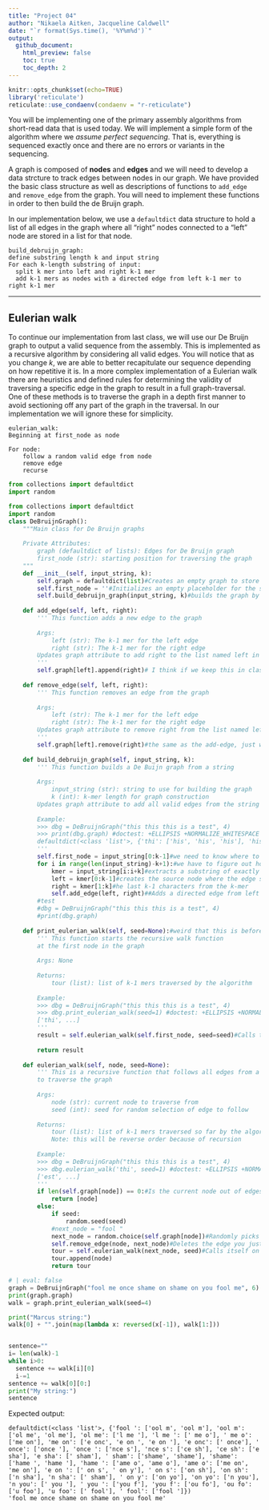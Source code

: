 ```yaml
---
title: "Project 04"
author: "Nikaela Aitken, Jacqueline Caldwell"
date: "`r format(Sys.time(), '%Y%m%d')`"
output:
  github_document:
    html_preview: false
    toc: true
    toc_depth: 2
---
```


```r
knitr::opts_chunk$set(echo=TRUE)
library('reticulate')
reticulate::use_condaenv(condaenv = "r-reticulate")
```

You will be implementing one of the primary assembly algorithms from short-read data that is used today. We will implement a simple form of the algorithm where we _assume perfect sequencing_. That is, everything is sequenced exactly once and there are no errors or variants in the sequencing. 

A graph is composed of **nodes** and **edges** and we will need to develop a data strcture to track edges between nodes in our graph. We have provided the basic class structure as well as descriptions of functions to `add_edge` and `remove_edge` from the graph. You will need to implement these functions in order to then build the de Bruijn graph. 

In our implementation below, we use a `defaultdict` data structure to hold a list of all edges in the graph where all "right" nodes connected to a "left" node are stored in a list for that node.

```
build_debruijn_graph:
define substring length k and input string
For each k-length substring of input:
  split k mer into left and right k-1 mer
  add k-1 mers as nodes with a directed edge from left k-1 mer to right k-1 mer
```

---
## Eulerian walk

To continue our implementation from last class, we will use our De Bruijn graph to output a valid sequence from the assembly. This is implemented as a recursive algorithm by considering all valid edges. You will notice that as you change $k$, we are able to better recapitulate our sequence depending on how repetitive it is. In a more complex implementation of a Eulerian walk there are heuristics and defined rules for determining the validity of traversing a specific edge in the graph to result in a full graph-traversal. One of these methods is to traverse the graph in a depth first manner to avoid sectioning off any part of the graph in the traversal. In our implementation we will ignore these for simplicity.

```
eulerian_walk:
Beginning at first_node as node

For node:
    follow a random valid edge from node
    remove edge
    recurse
```

```python
from collections import defaultdict
import random
```

```python
from collections import defaultdict
import random
class DeBruijnGraph():
    """Main class for De Bruijn graphs
    
    Private Attributes:
        graph (defaultdict of lists): Edges for De Bruijn graph
        first_node (str): starting position for traversing the graph
    """
    def __init__(self, input_string, k):
        self.graph = defaultdict(list)#Creates an empty graph to store edges
        self.first_node = ''#Initializes an empty placeholder for the starting position
        self.build_debruijn_graph(input_string, k)#builds the graph by calling that function it wil processes the input string, extracts k-mers, creates edges, and populates self.graph
        
    def add_edge(self, left, right):
        ''' This function adds a new edge to the graph
        
        Args:
            left (str): The k-1 mer for the left edge
            right (str): The k-1 mer for the right edge
        Updates graph attribute to add right to the list named left in defaultdict   
        '''
        self.graph[left].append(right)# I think if we keep this in class we can do something like this because - The whole point of defaultdict(list) is that you DON'T need to check if keys exist. It automatically creates an empty list if the key doesn't exist.
        
    def remove_edge(self, left, right):
        ''' This function removes an edge from the graph
        
        Args:
            left (str): The k-1 mer for the left edge
            right (str): The k-1 mer for the right edge
        Updates graph attribute to remove right from the list named left in defaultdict
        '''
        self.graph[left].remove(right)#the same as the add-edge, just with remove.
        
    def build_debruijn_graph(self, input_string, k):
        ''' This function builds a De Buijn graph from a string
        
        Args:
            input_string (str): string to use for building the graph
            k (int): k-mer length for graph construction
        Updates graph attribute to add all valid edges from the string
        
        Example:
        >>> dbg = DeBruijnGraph("this this this is a test", 4)
        >>> print(dbg.graph) #doctest: +ELLIPSIS +NORMALIZE_WHITESPACE
        defaultdict(<class 'list'>, {'thi': ['his', 'his', 'his'], 'his': ['is ', 'is ', 'is '], ...)
        '''
        self.first_node = input_string[0:k-1]#we need to know where to start when you do the Eulerian walk later. and thisGrabs the first k-1 characters from the input string
        for i in range(len(input_string)-k+1):#we have to figure out how manyk-mers fit into a string and you need the K+1 to make sure that you get everything in the string
            kmer = input_string[i:i+k]#extracts a substring of exactly k characters from the input string starting at the i position.
            left = kmer[0:k-1]#creates the source node where the edge starts from.(positions 0, 1, 2) if k=4
            right = kmer[1:k]#he last k-1 characters from the k-mer
            self.add_edge(left, right)##Adds a directed edge from left to right in the graph
        #test  
        #dbg = DeBruijnGraph("this this this is a test", 4)
        #print(dbg.graph)
        
    def print_eulerian_walk(self, seed=None):#weird that this is before the eulerian_walk function- runs, but it should be after....
        ''' This function starts the recursive walk function
        at the first node in the graph
        
        Args: None
        
        Returns:
            tour (list): list of k-1 mers traversed by the algorithm
        
        Example:
        >>> dbg = DeBruijnGraph("this this this is a test", 4)
        >>> dbg.print_eulerian_walk(seed=1) #doctest: +ELLIPSIS +NORMALIZE_WHITESPACE
        ['thi', ...]
        '''
        result = self.eulerian_walk(self.first_node, seed=seed)#Calls the elerian_walk function starting at our first node
        
        return result
        
    def eulerian_walk(self, node, seed=None):
        ''' This is a recursive function that follows all edges from a node
        to traverse the graph
        
        Args: 
            node (str): current node to traverse from
            seed (int): seed for random selection of edge to follow
        
        Returns:
            tour (list): list of k-1 mers traversed so far by the algorithm
            Note: this will be reverse order because of recursion
            
        Example:
        >>> dbg = DeBruijnGraph("this this this is a test", 4)
        >>> dbg.eulerian_walk('thi', seed=1) #doctest: +ELLIPSIS +NORMALIZE_WHITESPACE
        ['est', ...]
        '''
        if len(self.graph[node]) == 0:#Is the current node out of edges? if you reach a node with no more edges you're done. You've hit a dead end, so you return just that final node.
            return [node]
        else:
            if seed:
                random.seed(seed)
            #next_node = "fool "
            next_node = random.choice(self.graph[node])#Randomly picks one of the nodes that the current node connects to
            self.remove_edge(node, next_node)#Deletes the edge you just chose from the graph Whytho???? So that we don't use the same edge twice. we are going to consume the edges after we walk them
            tour = self.eulerian_walk(next_node, seed)#Calls itself on the next node and gets back the tour from that point forward# This is the recursion part we keep following edges until you hit the base             
            tour.append(node)
            return tour
```



```python
# | eval: false
graph = DeBruijnGraph("fool me once shame on shame on you fool me", 6)
print(graph.graph)
walk = graph.print_eulerian_walk(seed=4)

print("Marcus string:")
walk[0] + "".join(map(lambda x: reversed(x[-1]), walk[1:]))


sentence=""
i= len(walk)-1
while i>0:
  sentence += walk[i][0]
  i-=1
sentence += walk[0][0:]
print("My string:")
sentence

```




Expected output:
```python-traceback
defaultdict(<class 'list'>, {'fool ': ['ool m', 'ool m'], 'ool m': ['ol me', 'ol me'], 'ol me': ['l me '], 'l me ': [' me o'], ' me o': ['me on'], 'me on': ['e onc', 'e on ', 'e on '], 'e onc': [' once'], ' once': ['once '], 'once ': ['nce s'], 'nce s': ['ce sh'], 'ce sh': ['e sha'], 'e sha': [' sham'], ' sham': ['shame', 'shame'], 'shame': ['hame ', 'hame '], 'hame ': ['ame o', 'ame o'], 'ame o': ['me on', 'me on'], 'e on ': [' on s', ' on y'], ' on s': ['on sh'], 'on sh': ['n sha'], 'n sha': [' sham'], ' on y': ['on yo'], 'on yo': ['n you'], 'n you': [' you '], ' you ': ['you f'], 'you f': ['ou fo'], 'ou fo': ['u foo'], 'u foo': [' fool'], ' fool': ['fool ']})
'fool me once shame on shame on you fool me'
```

